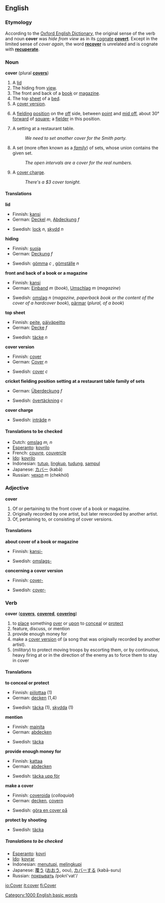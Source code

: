 ==English==

===Etymology===
According to the [[w:Oxford English Dictionary|Oxford English Dictionary]], the original sense of the verb and noun '''cover''' was ''hide from view'' as in its [[cognate]] '''[[covert]]'''.  Except in the limited sense of ''cover again'', the word '''[[recover]]''' is unrelated and is cognate with '''[[recuperate]]'''.

===Noun===
'''cover'''   (plural '''[[covers]]''')

#A [[lid]]
#The hiding from [[view]].
#The front and back of a [[book]] or [[magazine]].
#The top [[sheet]] of a [[bed]].
#A [[cover version]].
#{{cricket}} A [[fielding]] [[position]] on the [[off]] side, between [[point]] and [[mid off]], about 30° [[forward]] of [[square]]; a [[fielder]] in this position.
#A setting at a restaurant table.
#:''We need to set another cover for the Smith party.''
# {{topology}} A set (more often known as a ''[[family]]'') of sets, whose union contains the given set.
#: ''The open intervals are a cover for the real numbers.''
# A [[cover charge]].
#: ''There's a $3 cover tonight.''


====Translations====
'''lid'''
{{top}}
*Finnish: [[kansi]]
*German: [[Deckel]] ''m'', [[Abdeckung]] ''f'' 
{{mid}}
*Swedish: [[lock]] ''n'', [[skydd]] ''n''
{{bottom}}
'''hiding'''
{{top}}
*Finnish: [[suoja]]
*German: [[Deckung]] ''f''
{{mid}}
*Swedish: [[gömma]] ''c'' , [[gömställe]] ''n''
{{bottom}}
'''front and back of a book or a magazine'''
{{top}}
*Finnish: [[kansi]] 
*German: [[Einband]] ''m'' (''book''), [[Umschlag]] ''m'' (''magazine'')
{{mid}}
*Swedish: [[omslag]] ''n'' (''magazine, paperback book or the content of the cover of a hardcover book''), [[pärmar]] (''plural, of a book'')
{{bottom}}
'''top sheet'''
{{top}}
*Finnish: [[peite]], [[päiväpeitto]]
*German: [[Decke]] ''f''
{{mid}}
*Swedish: [[täcke]] ''n''
{{bottom}}
'''cover version'''
{{top}}
*Finnish: [[cover#Finnish|cover]]
*German: [[Cover]] ''n''
{{mid}}
*Swedish: [[cover#Swedish|cover]] ''c''
{{bottom}}
'''cricket fielding position'''
{{top}}
{{mid}}
{{bottom}}
'''setting at a restaurant table'''
{{top}}
{{mid}}
{{bottom}}
'''family of sets'''
{{top}}
*German: [[Überdeckung]] ''f'' 
{{mid}}
*Swedish: [[övertäckning]] ''c''
{{bottom}}
'''cover charge'''
{{top}}
{{mid}}
*Swedish: [[inträde]] ''n''
{{bottom}}


==== Translations to be checked ====
*Dutch: [[omslag]] ''m, n''
*[[Esperanto]]: [[kovrilo]]
*French: [[couvre]], [[couvercle]]
*[[Ido]]: [[kovrilo]]
*Indonesian: [[tutup]], [[lingkup]], [[tudung]], [[sampul]]
*Japanese: [[カバー]] (kabā)
*Russian: [[чехол]] ''m'' (chekhól)

===Adjective===
'''cover'''
#Of or pertaining to the front cover of a book or magazine.
#Originally recorded by one artist, but later rerecorded by another artist. 
#Of, pertaining to, or consisting of cover versions.

====Translations====
'''about cover of a book or magazine'''
{{top}}
*Finnish: [[kansi-]] 
{{mid}}
*Swedish: [[omslags-]]
{{bottom}}
'''concerning a cover version'''
{{top}}
*Finnish: [[cover-#Finnish|cover-]] 
{{mid}}
*Swedish: [[cover-#Swedish|cover-]]
{{bottom}}


===Verb===
'''cover'''   ('''[[covers]]''', '''[[covered]]''', '''[[covering]]''')

#to [[place]] something [[over]] or [[upon]] to [[conceal]] or [[protect]]
#feature, discuss, or mention
#provide enough money for
#make a [[cover version]] of (a song that was originally recorded by another artist).
#(''military'') to protect moving troops by escorting them, or by continuous, heavy firing at or in the direction of the enemy as to force them to stay in cover

====Translations====
'''to conceal or protect'''
{{top}}
*Finnish: [[piilottaa]] (1)
*German: [[decken]] (1,4)
{{mid}}
*Swedish: [[täcka]] (1), [[skydda]] (1)
{{bottom}}
'''mention'''
{{top}}
*Finnish: [[mainita]]
*German: [[abdecken]]
{{mid}}
*Swedish: [[täcka]]
{{bottom}}
'''provide enough money for'''
{{top}}
*Finnish: [[kattaa]]
*German: [[abdecken]]
{{mid}}
*Swedish: [[täcka upp för]]
{{bottom}}
'''make a cover'''
{{top}}
*Finnish: [[coveroida]] (''colloquial'')
*German: [[decken]],  [[covern]]
{{mid}}
*Swedish: [[göra en cover på]]
{{bottom}}
'''protect by shooting'''
{{top}}
{{mid}}
*Swedish: [[täcka]]
{{bottom}}

=====Translations to be checked=====
*[[Esperanto]]: [[kovri]]
*[[Ido]]: [[kovrar]]
*Indonesian: [[tutup|menutupi]], [[lingkup|melingkupi]]
*Japanese: [[覆う]] ([[おおう]], oou), [[カバー]]する (kabā-suru)
*Russian: [[:ru:покрывать|покрывать]] /pokri'vat'/


[[Category:1000 English basic words]]


[[io:Cover]]
[[it:cover]]
[[fi:Cover]]